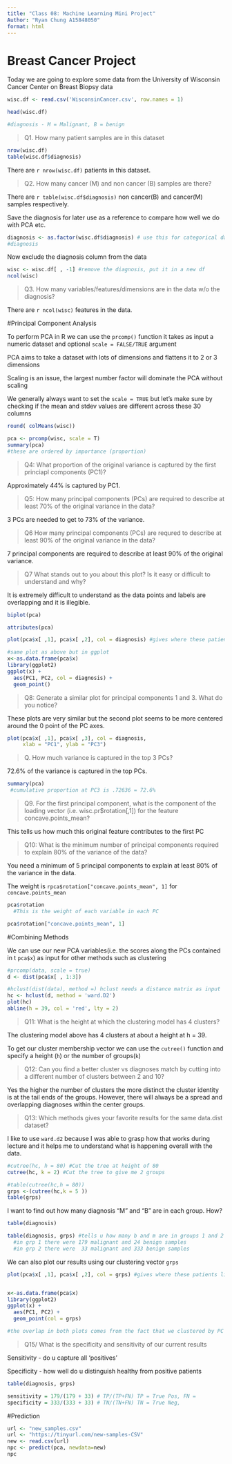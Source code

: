 ```yaml
---
title: "Class 08: Machine Learning Mini Project"
Author: "Ryan Chung A15848050"
format: html
---
```

# Breast Cancer Project
Today we are going to explore some data from the University of Wisconsin Cancer Center on Breast Biopsy data

```r

wisc.df <- read.csv('WisconsinCancer.csv', row.names = 1)

head(wisc.df)

#diagnosis - M = Malignant, B = benign 

```

>Q1. How many patient samples are in this dataset

```r

nrow(wisc.df)
table(wisc.df$diagnosis)

```
 
 There are `r nrow(wisc.df)` patients in this dataset.

>Q2. How many cancer (M) and non cancer (B) samples are there?

There are `r table(wisc.df$diagnosis)` non cancer(B) and cancer(M) samples respectively. 

Save the diagnosis for later use as a reference to compare how well we do with PCA etc.

```r

diagnosis <- as.factor(wisc.df$diagnosis) # use this for categorical data is ez
#diagnosis

```



Now exclude the diagnosis column from the data

```r

wisc <- wisc.df[ , -1] #remove the diagnosis, put it in a new df
ncol(wisc)

```


>Q3. How many variables/features/dimensions are in the data w/o the diagnosis?

There are `r ncol(wisc)` features in the data.

#Principal Component Analysis

To perform PCA in R we can use the `prcomp()` function it takes as input a numeric dataset and optional `scale = FALSE/TRUE` argument

PCA aims to take a dataset with lots of dimensions and flattens it to 2 or 3 dimensions 

Scaling is an issue, the largest number factor will dominate the PCA without scaling

We generally always want to set the `scale = TRUE` but let's make sure by checking if the mean and stdev values are different across these 30 columns

```r

round( colMeans(wisc))

```

```r

pca <- prcomp(wisc, scale = T)
summary(pca)
#these are ordered by importance (proportion)
```

>Q4: What proportion of the original variance is captured by the first princiapl components (PC1)?

Approximately 44% is captured by PC1.

>Q5: How many principal components (PCs) are required to describe at least 70% of the original variance in the data?

3 PCs are needed to get to 73% of the variance.

>Q6 How many principal components (PCs) are requred to describe at least 90% of the original variance in the data?

7 principal components are required to describe at least 90% of the original variance.

>Q7 What stands out to you about this plot? Is it easy or difficult to understand and why?

It is extremely difficult to understand as the data points and labels are overlapping and it is illegible. 
```r
biplot(pca)
```


```r
attributes(pca)
```

```r

plot(pca$x[ ,1], pca$x[ ,2], col = diagnosis) #gives where these patients lie on the axes

```

```r
#same plot as above but in ggplot
x<-as.data.frame(pca$x)
library(ggplot2)
ggplot(x) +
  aes(PC1, PC2, col = diagnosis) +
  geom_point()

```

>Q8: Generate a similar plot for principal components 1 and 3. What do you notice?
  
  These plots are very similar but the second plot seems to be more centered around the 0 point of the PC axes.

```r
plot(pca$x[ ,1], pca$x[ ,3], col = diagnosis, 
     xlab = "PC1", ylab = "PC3")

```


>Q. How much variance is captured in the top 3 PCs?

72.6% of the variance is captured in the top PCs.

```r
summary(pca)
 #cumulative proportion at PC3 is .72636 = 72.6%


```

>Q9. For the first principal component, what is the component of the loading vector (i.e. wisc.pr$rotation[,1]) for the feature concave.points_mean?

This tells us how much this original feature contributes to the first PC

>Q10: What is the minimum number of principal components required to explain 80% of the variance of the data?

You need a minimum of 5 principal components to explain at least 80% of the variance in the data.

The weight is `rpca$rotation["concave.points_mean", 1]` for `concave.points_mean`

```r

pca$rotation
  #This is the weight of each variable in each PC

pca$rotation["concave.points_mean", 1]

```


#Combining Methods

We can use our new PCA variables(i.e. the scores along the PCs contained in t `pca$x`) as input for other methods such as clustering

```r

#prcomp(data, scale = true)
d <- dist(pca$x[ , 1:3])

#hclust(dist(data), method =) hclust needs a distance matrix as input
hc <- hclust(d, method = 'ward.D2')
plot(hc)
abline(h = 39, col = 'red', lty = 2)
```

>Q11: What is the height at which the clustering model has 4 clusters?

  The clustering model above has 4 clusters at about a height at h = 39.

To get our cluster membership vector we can use the `cutree()` function and specify a height (`h`) or the number of groups(`k`)

>Q12: Can you find a better cluster vs diagnoses match by cutting into a different number of clusters between 2 and 10?



Yes the higher the number of clusters the more distinct the cluster identity is at the tail ends of the groups. However, there will always be a spread and overlapping diagnoses within the center groups.


>Q13: Which methods gives your favorite results for the same data.dist dataset?
 
I like to use `ward.d2` because I was able to grasp how that works during lecture and it helps me to understand what is happening overall with the data.

```r

#cutree(hc, h = 80) #Cut the tree at height of 80
cutree(hc, k = 2) #Cut the tree to give me 2 groups

#table(cutree(hc,h = 80))
grps <-(cutree(hc,k = 5 ))
table(grps)
```

I want to find out how many diagnosis "M" and "B" are in each group. How?

```r

table(diagnosis)

table(diagnosis, grps) #tells u how many b and m are in groups 1 and 2 in a confusing way 
  #in grp 1 there were 179 malignant and 24 benign samples
  #in grp 2 there were  33 malignant and 333 benign samples
```

We can also plot our results using our clustering vector `grps`

```r
plot(pca$x[ ,1], pca$x[ ,2], col = grps) #gives where these patients lie on the axes


x<-as.data.frame(pca$x)
library(ggplot2)
ggplot(x) +
  aes(PC1, PC2) +
  geom_point(col = grps)

#the overlap in both plots comes from the fact that we clustered by PC 1:3 but only plotted PC1:2

```

>Q15/ What is the specificity and sensitivity of our current results

Sensitivity - do u capture all 'positives'

Specificity - how well do u distinguish healthy from positive patients

```r

table(diagnosis, grps)

sensitivity = 179/(179 + 33) # TP/(TP+FN) TP = True Pos, FN =                                                             False neg
specificity = 333/(333 + 33) # TN/(TN+FN) TN = True Neg, 
```

#Prediction

```r

url <- "new_samples.csv"
url <- "https://tinyurl.com/new-samples-CSV"
new <- read.csv(url)
npc <- predict(pca, newdata=new)
npc

```

